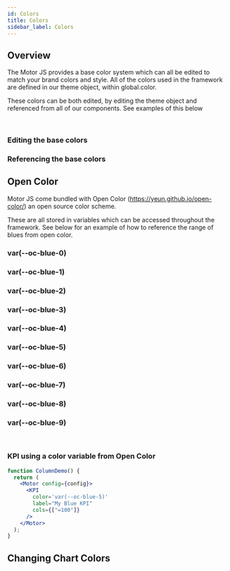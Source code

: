 ```yaml
---
id: Colors
title: Colors
sidebar_label: Colors
---
```


## Overview

The Motor JS provides a base color system which can all be edited to match your brand colors and style. 
All of the colors used in the framework are defined in our theme object, within global.color.

These colors can be both edited, by editing the theme object and referenced from all of our components. 
See examples of this below

<br />

### Editing the base colors


### Referencing the base colors



## Open Color

Motor JS come bundled with Open Color (https://yeun.github.io/open-color/) an open source color scheme.

These are all stored in variables which can be accessed throughout the framework. See below for an example of how to reference
the range of blues from open color.

<div style={{ display: 'flex', flexWrap: 'wrap' }}>
<div style={{ padding: '20px', margin: '5px', backgroundColor: 'var(--oc-blue-0)' }}>
  <h3>var(--oc-blue-0)</h3>
</div>
<div style={{ padding: '20px', margin: '5px', backgroundColor: 'var(--oc-blue-1)' }}>
  <h3>var(--oc-blue-1)</h3>
</div>
<div style={{ padding: '20px', margin: '5px', backgroundColor: 'var(--oc-blue-2)' }}>
  <h3>var(--oc-blue-2)</h3>
</div>
<div style={{ padding: '20px', margin: '5px', backgroundColor: 'var(--oc-blue-3)' }}>
  <h3>var(--oc-blue-3)</h3>
</div>
<div style={{ padding: '20px', margin: '5px', backgroundColor: 'var(--oc-blue-4)' }}>
  <h3>var(--oc-blue-4)</h3>
</div>
<div style={{ padding: '20px', margin: '5px', backgroundColor: 'var(--oc-blue-5)' }}>
  <h3>var(--oc-blue-5)</h3>
</div>
<div style={{ padding: '20px', margin: '5px', backgroundColor: 'var(--oc-blue-6)' }}>
  <h3>var(--oc-blue-6)</h3>
</div>
<div style={{ padding: '20px', margin: '5px', backgroundColor: 'var(--oc-blue-7)' }}>
  <h3>var(--oc-blue-7)</h3>
</div>
<div style={{ padding: '20px', margin: '5px', backgroundColor: 'var(--oc-blue-8)' }}>
  <h3>var(--oc-blue-8)</h3>
</div>
<div style={{ padding: '20px', margin: '5px', backgroundColor: 'var(--oc-blue-9)' }}>
  <h3>var(--oc-blue-9)</h3>
</div>
</div>

<br />

### KPI using a color variable from Open Color

```jsx live
function ColumnDemo() {
  return (
    <Motor config={config}>
      <KPI
        color='var(--oc-blue-5)'
        label="My Blue KPI"
        cols={["=100"]}
      />
    </Motor>
  );
}
```

## Changing Chart Colors


